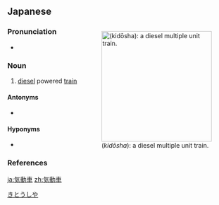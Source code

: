 ==Japanese==
<div style="float:right;">
{{wikipedia|lang=ja}}
{{wikipedia|Diesel multiple unit}}
[[File:JR East DC110.jpg|thumb|250px|{{lang|ja|気動車}} (''kidōsha''): a diesel multiple unit train.]]
</div>
{{ja-kanjitab|き|どう|しゃ|yomi=o}}

===Pronunciation===
* {{ja-pron|きどうしゃ|y=o|acc=2|acc_ref=NHK}}

===Noun===
{{ja-noun|きどうしゃ}}

# [[diesel]] powered [[train]]

====Antonyms====
* {{ja-r|電車|でんしゃ}}

====Hyponyms====
* {{ja-r|列車|れっしゃ}}

===References===
<references/>

[[Category:ja:Rail transportation|きとうしや]]
[[ja:気動車]]
[[zh:気動車]]